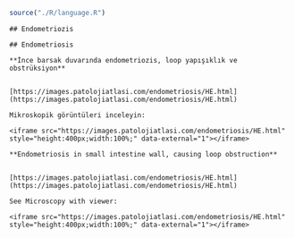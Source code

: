 

```r

source("./R/language.R")

```



```asis

## Endometriozis

```




```asis

## Endometriosis

```




```asis

**İnce barsak duvarında endometriozis, loop yapışıklık ve obstrüksiyon**


[https://images.patolojiatlasi.com/endometriosis/HE.html](https://images.patolojiatlasi.com/endometriosis/HE.html)

Mikroskopik görüntüleri inceleyin:

<iframe src="https://images.patolojiatlasi.com/endometriosis/HE.html" style="height:400px;width:100%;" data-external="1"></iframe>

```




```asis

**Endometriosis in small intestine wall, causing loop obstruction**


[https://images.patolojiatlasi.com/endometriosis/HE.html](https://images.patolojiatlasi.com/endometriosis/HE.html)

See Microscopy with viewer: 

<iframe src="https://images.patolojiatlasi.com/endometriosis/HE.html" style="height:400px;width:100%;" data-external="1"></iframe>

```




